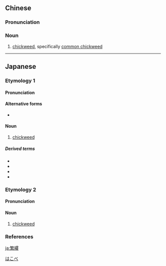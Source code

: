 {{also|繁缕}}
==Chinese==
{{zh-forms|s=繁缕}}
{{wikipedia|lang=zh}}

===Pronunciation===
{{zh-pron
|m=fánlǚ
|cat=n
}}

===Noun===
{{zh-noun}}

# [[chickweed]], specifically [[common chickweed]]

{{zh-cat|Plants}}

----

==Japanese==
{{wikipedia|lang=ja}}

===Etymology 1===
{{ja-kanjitab|yomi=irr|sort=はこべ}}

====Pronunciation====
{{ja-pron|yomi=irr|はこべ|acc=0|acc_ref=DJR}}

====Alternative forms====
* {{l|ja|蘩蔞}}

====Noun====
{{ja-noun|はこべ|ハコベ}}

# [[chickweed]]

=====Derived terms=====
{{der-top}}
* {{ja-r|牛繁縷|うしはこべ}}
* {{ja-r|色丹繁縷|しこたんはこべ}}
* {{ja-r|南蛮繁縷|なんばんはこべ}}
* {{ja-r|水繁縷|みずはこべ}}
{{der-bottom}}

===Etymology 2===
{{ja-kanjitab|yomi=irr|sort=はこべら}}

====Pronunciation====
{{ja-pron|yomi=irr|はこべら|acc=0|acc_ref=DJR}}

====Noun====
{{ja-noun|はこべら|ハコベラ}}

# [[chickweed]]

===References===
<references/>

[[Category:ja:Plants|はこべ]]

[[ja:繁縷]]